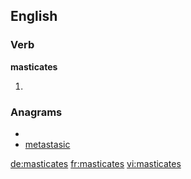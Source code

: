 ==English==

===Verb===
'''masticates'''

# {{third-person singular of|[[masticate]]}}

===Anagrams===
* {{alphagram|aaceimsstt}}
* [[metastasic#English|metastasic]]

[[de:masticates]]
[[fr:masticates]]
[[vi:masticates]]